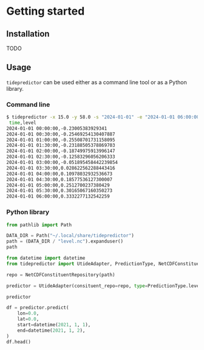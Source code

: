 # Getting started

## Installation

TODO

## Usage

`tidepredictor` can be used either as a command line tool or as a Python library.

### Command line

```bash
$ tidepredictor -x 15.0 -y 58.0 -s "2024-01-01" -e "2024-01-01 06:00:00" -i 30
 time,level
2024-01-01 00:00:00,-0.23005383929341
2024-01-01 00:30:00,-0.25469254130407887
2024-01-01 01:00:00,-0.25508701731158095
2024-01-01 01:30:00,-0.23188505378869703
2024-01-01 02:00:00,-0.18749975913996147
2024-01-01 02:30:00,-0.12583296056206333
2024-01-01 03:00:00,-0.051895458442239854
2024-01-01 03:30:00,0.028622562288443416
2024-01-01 04:00:00,0.10978032932536673
2024-01-01 04:30:00,0.18577536127300007
2024-01-01 05:00:00,0.2512700237380429
2024-01-01 05:30:00,0.30165067160350273
2024-01-01 06:00:00,0.3332277132542259
```

### Python library

```python
from pathlib import Path

DATA_DIR = Path("~/.local/share/tidepredictor")
path = (DATA_DIR / "level.nc").expanduser()
path
```


```python
from datetime import datetime
from tidepredictor import UtideAdapter, PredictionType, NetCDFConstituentRepository

repo = NetCDFConstituentRepository(path)

predictor = UtideAdapter(consituent_repo=repo, type=PredictionType.level)

predictor
```

```python
df = predictor.predict(
    lon=0.0,
    lat=0.0,
    start=datetime(2021, 1, 1),
    end=datetime(2021, 1, 2),
)
df.head()
```
